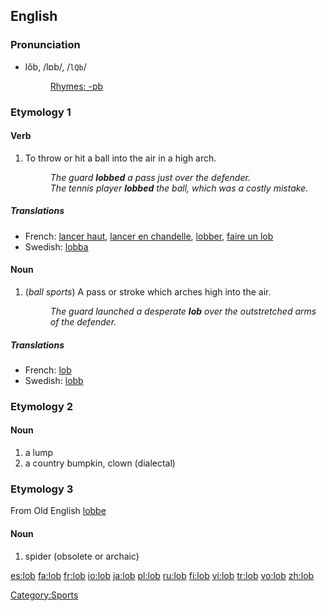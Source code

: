 {{see|Lob}}

==English==

===Pronunciation===
*lŏb, /lɒb/, /<tt>lQb</tt>/
*:[[Rhymes:English:-ɒb|Rhymes: -ɒb]]

===Etymology 1===
====Verb====
{{en-verb|lobs|lobbing|lobbed}}

# To throw or hit a ball into the air in a high arch.
#: ''The guard '''lobbed''' a pass just over the defender.''
#:''The tennis player '''lobbed''' the ball, which was a costly mistake.''

=====Translations=====
*French: [[lancer haut]], [[lancer en chandelle]], [[lobber]], [[faire un lob]]
*Swedish: [[lobba]]

====Noun====
{{en-noun}}

# (''ball sports'') A pass or stroke which arches high into the air.
#: ''The guard launched a desperate '''lob''' over the outstretched arms of the defender.''

=====Translations=====
*French: [[lob]] {{m}}
*Swedish: [[lobb]]
===Etymology 2===

====Noun====
{{en-noun}}

# a lump
# a country bumpkin, clown (dialectal)
 
===Etymology 3===

From Old English [[lobbe]] {{f}}

====Noun====
{{en-noun}}

# spider (obsolete or archaic)
 

[[Category:Sports]]

[[es:lob]]
[[fa:lob]]
[[fr:lob]]
[[io:lob]]
[[ja:lob]]
[[pl:lob]]
[[ru:lob]]
[[fi:lob]]
[[vi:lob]]
[[tr:lob]]
[[vo:lob]]
[[zh:lob]]